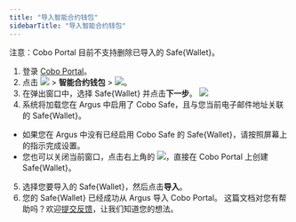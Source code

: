 ```yaml
---
title: "导入智能合约钱包"
sidebarTitle: "导入智能合约钱包"
---
```


注意：Cobo Portal 目前不支持删除已导入的 Safe&#123;Wallet&#125;。

1. 登录 [Cobo Portal](https://portal.cobo.com/login)。
2. 点击 <img src="/cn/images/smart-contract-wallet/button_wallet.svg" className="icon"></img> > **智能合约钱包** > <img src="/cn/images/smart-contract-wallet/button_import.svg" className="icon"></img>。
3. 在弹出窗口中，选择 Safe&#123;Wallet&#125; 并点击**下一步**。
<img src="/cn/images/smart-contract-wallet/2.png" className="screenshot_modal"></img>
4. 系统将加载您在 Argus 中启用了 Cobo Safe，且与您当前电子邮件地址关联的 Safe&#123;Wallet&#125;。
- 如果您在 Argus 中没有已经启用 Cobo Safe 的 Safe&#123;Wallet&#125;，请按照屏幕上的指示完成设置。
- 您也可以关闭当前窗口，点击右上角的 <img src="/cn/images/smart-contract-wallet/button_create.svg" className="icon"></img>，直接在 Cobo Portal 上创建 Safe&#123;Wallet&#125;。
5. 选择您要导入的 Safe&#123;Wallet&#125;，然后点击**导入**。
6. 您的 Safe&#123;Wallet&#125; 已经成功从 Argus 导入 Cobo Portal。
<Tip>这篇文档对您有帮助吗？欢迎[提交反馈](https://forms.zohopublic.com/cobo/form/DocumentFeedbackForm/formperma/QvLOhxJv1_JMsJ-1dleZ8Itb_7rzN-LtgvsDdxosoVI?referrername=manuals)，让我们知道您的想法。</Tip>